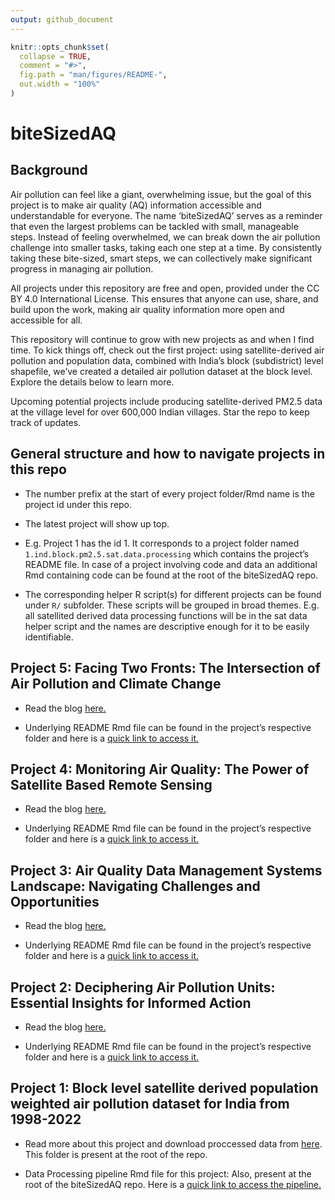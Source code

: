 ```yaml
---
output: github_document
---
```


<!-- README.md is generated from README.Rmd. Please edit that file -->

```r
knitr::opts_chunk$set(
  collapse = TRUE,
  comment = "#>",
  fig.path = "man/figures/README-",
  out.width = "100%"
)
```

# biteSizedAQ

<!-- badges: start -->
<!-- badges: end -->

## Background

Air pollution can feel like a giant, overwhelming issue, but the goal of this project is to make air quality (AQ) information accessible and understandable for everyone. The name 'biteSizedAQ' serves as a reminder that even the largest problems can be tackled with small, manageable steps. Instead of feeling overwhelmed, we can break down the air pollution challenge into smaller tasks, taking each one step at a time. By consistently taking these bite-sized, smart steps, we can collectively make significant progress in managing air pollution.

All projects under this repository are free and open, provided under the CC BY 4.0 International License. This ensures that anyone can use, share, and build upon the work, making air quality information more open and accessible for all.

This repository will continue to grow with new projects as and when I find time. To kick things off, check out the first project: using satellite-derived air pollution and population data, combined with India’s block (subdistrict) level shapefile, we've created a detailed air pollution dataset at the block level. Explore the details below to learn more.

Upcoming potential projects include producing satellite-derived PM2.5 data at the village level for over 600,000 Indian villages. Star the repo to keep track of updates.

## General structure and how to navigate projects in this repo

- The number prefix at the start of every project folder/Rmd name is the project id under this repo.

- The latest project will show up top.

- E.g. Project 1 has the id 1. It corresponds to a project folder named `1.ind.block.pm2.5.sat.data.processing` which contains the project's README file. In case of a project involving code and data an additional Rmd containing code can be found at the root of the biteSizedAQ repo. 

- The corresponding helper R script(s) for different projects can be found under `R/` subfolder. These scripts will be grouped in broad themes. E.g. all satellited derived data processing functions will be in the sat data helper script and the names are descriptive enough for it to be easily identifiable.


## Project 5: Facing Two Fronts: The Intersection of Air Pollution and Climate Change

- Read the blog [here.]()

- Underlying README Rmd file can be found in the project's respective folder and here is a [quick link to access it.]()


## Project 4: Monitoring Air Quality: The Power of Satellite Based Remote Sensing

- Read the blog [here.](https://github.com/AarshBatra/biteSizedAQ/tree/main/4.aq.remote.sensing)

- Underlying README Rmd file can be found in the project's respective folder and here is a [quick link to access it.](https://github.com/AarshBatra/biteSizedAQ/blob/main/4.aq.remote.sensing/README.Rmd)

## Project 3: Air Quality Data Management Systems Landscape: Navigating Challenges and Opportunities 

- Read the blog [here.](https://github.com/AarshBatra/biteSizedAQ/tree/main/3.aq.dms)

- Underlying README Rmd file can be found in the project's respective folder and here is a [quick link to access it.](https://github.com/AarshBatra/biteSizedAQ/blob/main/3.aq.dms/README.Rmd)


## Project 2: Deciphering Air Pollution Units: Essential Insights for Informed Action

- Read the blog [here.](https://github.com/AarshBatra/biteSizedAQ/tree/main/2.air.pol.units.explainer)

- Underlying README Rmd file can be found in the project's respective folder and here is a [quick link to access it.](https://github.com/AarshBatra/biteSizedAQ/blob/main/2.air.pol.units.explainer/README.Rmd)

## Project 1: Block level satellite derived population weighted air pollution dataset for India from 1998-2022

- Read more about this project and download proccessed data from [here](https://github.com/AarshBatra/biteSizedAQ/tree/main/1.ind.block.pm2.5.sat.data.processing). This folder is present at the root of the repo.

- Data Processing pipeline Rmd file for this project: Also, present at the root of the biteSizedAQ repo. Here is a [quick link to access the pipeline.](https://github.com/AarshBatra/biteSizedAQ/blob/main/1.ind.block.pm2.5.sat.data.processing.Rmd)





